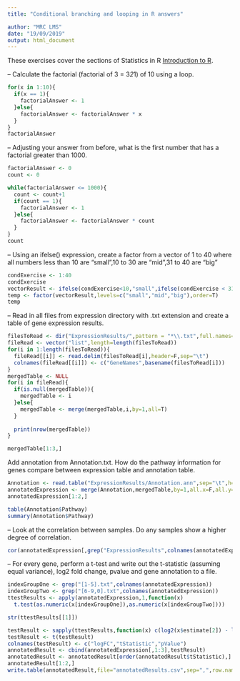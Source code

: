 ```yaml
---
title: "Conditional branching and looping in R answers"

author: "MRC LMS"
date: "19/09/2019"
output: html_document
---
```


These exercises cover the sections of Statistics in R [Introduction to R]("introToR_Day1.html").

-- Calculate the factorial (factorial of 3 = 3*2*1) of 10 using a loop.

```r

for(x in 1:10){
  if(x == 1){
    factorialAnswer <- 1
  }else{
    factorialAnswer <- factorialAnswer * x 
  }
}
factorialAnswer
```
-- Adjusting your answer from before, what is the first number that has a factorial greater than 1000.
```r

factorialAnswer <- 0
count <- 0

while(factorialAnswer <= 1000){
  count <- count+1
  if(count == 1){
    factorialAnswer <- 1
  }else{
    factorialAnswer <- factorialAnswer * count 
  }
}
count
```

-- Using an ifelse() expression, create a factor from a vector of 1 to 40 where all numbers less than 10 are "small",10 to 30 are "mid",31 to 40 are "big"

```r
condExercise <- 1:40
condExercise
vectorResult <- ifelse(condExercise<10,"small",ifelse(condExercise < 31,"mid","big"))
temp <- factor(vectorResult,levels=c("small","mid","big"),order=T)
temp
```

-- Read in all files from expression directory with .txt extension and create a table of gene expression results.

```r

filesToRead <- dir("ExpressionResults/",pattern = "*\\.txt",full.names=T)
fileRead <- vector("list",length=length(filesToRead))
for(i in 1:length(filesToRead)){
  fileRead[[i]] <- read.delim(filesToRead[i],header=F,sep="\t")
  colnames(fileRead[[i]]) <- c("GeneNames",basename(filesToRead[i]))
}
mergedTable <- NULL
for(i in fileRead){
  if(is.null(mergedTable)){
    mergedTable <- i
  }else{
    mergedTable <- merge(mergedTable,i,by=1,all=T)
  }
  
  print(nrow(mergedTable))
}

mergedTable[1:3,] 

```
 Add annotation from Annotation.txt. How do the pathway information for genes compare between expression table and annotation table.
 
```r
Annotation <- read.table("ExpressionResults/Annotation.ann",sep="\t",h=T)
annotatedExpression <- merge(Annotation,mergedTable,by=1,all.x=F,all.y=T)
annotatedExpression[1:2,]

table(Annotation$Pathway)
summary(Annotation$Pathway)
```

-- Look at the correlation between samples. Do any samples show a higher degree of correlation.

```r
cor(annotatedExpression[,grep("ExpressionResults",colnames(annotatedExpression))])

```
-- For every gene, perform a t-test and write out the t-statistic (assuming equal variance), log2 fold change, pvalue and gene annotation to a file.
```r
indexGroupOne <- grep("[1-5].txt",colnames(annotatedExpression))
indexGroupTwo <- grep("[6-9,0].txt",colnames(annotatedExpression))
ttestResults <- apply(annotatedExpression,1,function(x)
  t.test(as.numeric(x[indexGroupOne]),as.numeric(x[indexGroupTwo])))

str(ttestResults[[1]])

testResult <- sapply(ttestResults,function(x) c(log2(x$estimate[2]) - log2(x$estimate[1]), x$statistic,x$p.value))
testResult <- t(testResult)
colnames(testResult) <- c("logFC","tStatistic","pValue")
annotatedResult <- cbind(annotatedExpression[,1:3],testResult)
annotatedResult <- annotatedResult[order(annotatedResult$tStatistic),]
annotatedResult[1:2,]
write.table(annotatedResult,file="annotatedResults.csv",sep=",",row.names=F,col.names=F)
```

